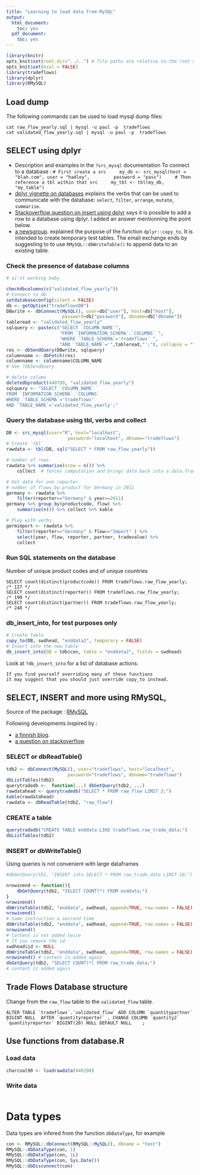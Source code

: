 ```yaml
---
title: "Learning to load data from MySQL"
output:
  html_document:
    toc: yes
  pdf_document:
    toc: yes
---
```



```r
library(knitr)
opts_knit$set(root.dir="../..") # file paths are relative to the root of the project directory
opts_knit$set(eval = FALSE)
library(tradeflows)
library(dplyr)
library(RMySQL)
``` 

## Load dump
The following commands can be used to load mysql dump files:
```
cat raw_flow_yearly.sql | mysql -u paul -p  tradeflows
cat validated_flow_yearly.sql | mysql -u paul -p  tradeflows
```

## SELECT using dplyr
* Description and examples in the `?src_mysql` documentation
    To connect to a database :
    ```
    # First create a src
    my_db <- src_mysql(host = "blah.com", user = "hadley",
        password = "pass")
    # Then reference a tbl within that src
    my_tbl <- tbl(my_db, "my_table")
    ```
* [dplyr vignette on databases](http://cran.r-project.org/web/packages/dplyr/vignettes/databases.html) explains the verbs that can be used to communicate with the database: `select`, `filter`, `arrange`, `mutate`, `summarise`.
* [Stackoverflow question on insert using dplyr](http://stackoverflow.com/questions/26568182/is-it-possible-to-insert-add-a-row-to-a-sqlite-db-table-using-dplyr-package) says it is possible to add a row to a database using dplyr. I added an answer mentionning the point below.
* [a newsgroup](https://groups.google.com/forum/#!topic/manipulatr/IsRVJWoMPe4). 
   explained the purpose of the function `dplyr::copy_to`.
   It is intended to create temporary test tables.
   The email exchange ends by suggesting to to use `RMySQL::dbWriteTable()` 
   to append data to an existing table.


### Check the presence of database columns
```r
# ai'nt working baby

checkdbcolumns(c("validated_flow_yearly"))
# Connect to db
setdatabaseconfig(silent = FALSE)
db <- getOption("tradeflowsDB")
DBwrite <- dbConnect(MySQL(), user=db["user"], host=db["host"],
                     password=db["password"], dbname=db["dbname"])
tableread <- "validated_flow_yearly"
sqlquery <- paste(c("SELECT `COLUMN_NAME`", 
                    "FROM `INFORMATION_SCHEMA`.`COLUMNS` ",
                    "WHERE `TABLE_SCHEMA`='tradeflows' ",
                    "AND `TABLE_NAME`='",tableread,"';"), collapse = "")
res <- dbSendQuery(DBwrite, sqlquery)
columnname <- dbFetch(res)
columnname <- columnname$COLUMN_NAME
# See ?dbSendQuery

# delete colums
deletedbproduct(440799, "validated_flow_yearly")
sqlquery <- "SELECT `COLUMN_NAME` 
FROM `INFORMATION_SCHEMA`.`COLUMNS` 
WHERE `TABLE_SCHEMA`='tradeflows' 
AND `TABLE_NAME`='validated_flow_yearly';"

```

### Query the database using tbl, verbs and collect
```r
DB <- src_mysql(user="R", host="localhost",
                       password="localhost", dbname="tradeflows")
# Create `tbl`
rawdata <- tbl(DB, sql("SELECT * FROM raw_flow_yearly"))

# number of rows
rawdata %>% summarise(nrow = n()) %>%
    collect  # forces computation and brings data back into a data.frame 

# Get data for one reporter
# number of flows by product for Germany in 2011
germany <- rawdata %>% 
    filter(reporter=="Germany" & year==2011) 
germany %>% group_by(productcode, flow) %>%
    summarise(n()) %>% collect %>% kable

# Play with verbs
germimport <- rawdata %>% 
    filter(reporter=="Germany" & flow=="Import" ) %>%
    select(year, flow, reporter, partner, tradevalue) %>%
    collect
```
### Run SQL statements on the database
Number of unique product codes and of unique countries
```
SELECT count(distinct(productcode)) FROM tradeflows.raw_flow_yearly;
/* 127 */
SELECT count(distinct(reporter)) FROM tradeflows.raw_flow_yearly;
/* 190 */
SELECT count(distinct(partner)) FROM tradeflows.raw_flow_yearly;
/* 248 */
```

### db_insert_into, for test purposes only
```r
# Create table
copy_to(DB, swdhead, "enddata2", temporary = FALSE)
# Insert into the new table
db_insert_into(DB = tdb$con, table = "enddata2", fields = swdhead) 
```

Look at `?db_insert_into` for a list of database actions.

    If you find yourself overriding many of these functions
    it may suggest that you should just override copy_to instead.

## SELECT, INSERT and more using RMySQL, 
Source of the package : [RMySQL](https://github.com/jeffreyhorner/RMySQL)

Following developments inspired by :

* [a finnish blog](http://gettinggeneticsdone.blogspot.fi/2011/12/query-mysql-database-from-r-using.html).
* [a question on stackoverflow](http://stackoverflow.com/questions/5431961/connect-to-mysql-database-with-rmysql)


### SELECT or dbReadTable()
```r
tdb2 <- dbConnect(MySQL(), user="tradeflows", host="localhost",
                       password="tradeflows", dbname="tradeflows")
dbListTables(tdb2)
querytradedb <-  function(...) dbGetQuery(tdb2, ...)
rawdatahead <- querytradedb("SELECT * FROM raw_flow LIMIT 2;")
kable(rawdatahead)
rawdata <- dbReadTable(tdb2, "raw_flow")
```


### CREATE a table
```r
querytradedb("CREATE TABLE enddata LIKE tradeflows.raw_trade_data;")
dbListTables(tdb2)
```


### INSERT or dbWriteTable()
Using queries is not convenient with large dataframes
```r
#dbGetQuery(tb2, "INSERT into SELECT * FROM raw_trade_data LIMIT 10;")


```

```r
nrowinend <- function(){
    dbGetQuery(tdb2, "SELECT COUNT(*) FROM enddata;")
}
nrowinend()
dbWriteTable(tdb2, "enddata", swdhead, append=TRUE, row.names = FALSE)
nrowinend()
# Same instruction a seccond time
dbWriteTable(tdb2, "enddata", swdhead, append=TRUE, row.names = FALSE)
nrowinend()
# Content is not added twice
# If you remove the id
swdhead$id <- NULL
dbWriteTable(tdb2, "enddata", swdhead, append=TRUE, row.names = FALSE)
nrowinend() # content is added again
dbGetQuery(tdb2, "SELECT COUNT(*) FROM raw_trade_data;")
# content is added again
```


## Trade Flows Database structure
Change from the `raw_flow` table to the `validated_flow` table.
```
ALTER TABLE `tradeflows`.`validated_flow` ADD COLUMN `quantitypartner` BIGINT NULL  AFTER `quantityreporter` , CHANGE COLUMN `quantity2` `quantityreporter` BIGINT(20) NULL DEFAULT NULL    ;
```

## Use functions from database.R
### Load data
```r
charcoal90 <- loadrawdata(440290)
```


### Write data
```r

```


# Data types
Data types are infered from the function `dbDataType`, for example
```r
con <- RMySQL::dbConnect(RMySQL::MySQL(), dbname = "test")
RMySQL::dbDataType(con, 1)
RMySQL::dbDataType(con, 1L)
RMySQL::dbDataType(con, Sys.Date())
RMySQL::dbDisconnect(con)
```


